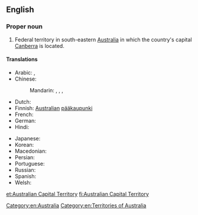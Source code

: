 ==English==
{{wikipedia}}

===Proper noun===
{{en-proper noun|head=[[Australian]] [[capital|Capital]] [[territory|Territory]]}}

# Federal territory in south-eastern [[Australia]] in which the country's capital [[Canberra]] is located.

====Translations====
{{trans-top|Territory of Australia}}
* Arabic: {{t|ar|إِقْلِيم اَلْعَاصِمَة اَلْأُسْتْرَالِيَّة|m|tr=ʾiqlīm al-ʿāṣima l-ʾustrāliyya}}, {{t|ar|مُقَاطَعَة اَلْعَاصِمَة اَلْأُسْتْرَالِيَّة|f|tr=muqāṭaʿat al-ʿāṣima l-ʾustrāliyya}}
* Chinese:
*: Mandarin: {{t|cmn|澳洲首都特區|sc=Hani}}, {{t|cmn|澳洲首都特区|tr=Àozhōu Shuǒdū Tè Qū|sc=Hani}}, {{qualifier|full name}} {{t|cmn|澳大利亞首都特別行政區|sc=Hani}}, {{t|cmn|澳大利亚首都特别行政区|tr=Àodàlìyà Shuǒdū Tèbié Xíngzhèng Qū|sc=Hani}}
* Dutch: {{t+|nl|Australisch Hoofdstedelijk Territorium}}
* Finnish: [[Australian#Finnish|Australian]] [[pääkaupunki]]{{t+|fi|territorio}}
* French: {{t|fr|Territoire de la Capitale australienne|f}}
* German: {{t|de|Australian Capital Territory|n}}
* Hindi: {{t|hi|ऑस्ट्रेलियाई राजधानी क्षेत्र|m|tr=osṭreliyā'ī rājadhānī kṣetra|sc=Deva}}
{{trans-mid}}
* Japanese: {{t|ja|オーストラリア首都特別地域|tr=Ōsutoraria shuto tokubetsu chiiki|sc=Jpan}}
* Korean: {{t|ko|오스트레일리아 수도 준주|tr=Oseuteureillia sudo junju|sc=Kore}}
* Macedonian: {{t|mk|Територија на австралискиот главен град|f|tr=Teritórija na avstralískiot gláven grad}}
* Persian: {{t|fa|قلمرو پایتختی استرالیا|sc=fa-Arab}}
* Portuguese: {{t|pt|Território da Capital Australiana|m}}
* Russian: {{t|ru|Австралийская столичная территория|f|tr=Avstralíjskaja stolíčnaja territórija}}
* Spanish: {{t|es|Territorio Capital Australiano|m}}
* Welsh: {{t|cy|Tiriogaeth Prifddinas Awstralia}}
{{trans-bottom}}

[[Category:en:Australia]]
[[Category:en:Territories of Australia]]

[[et:Australian Capital Territory]]
[[fi:Australian Capital Territory]]